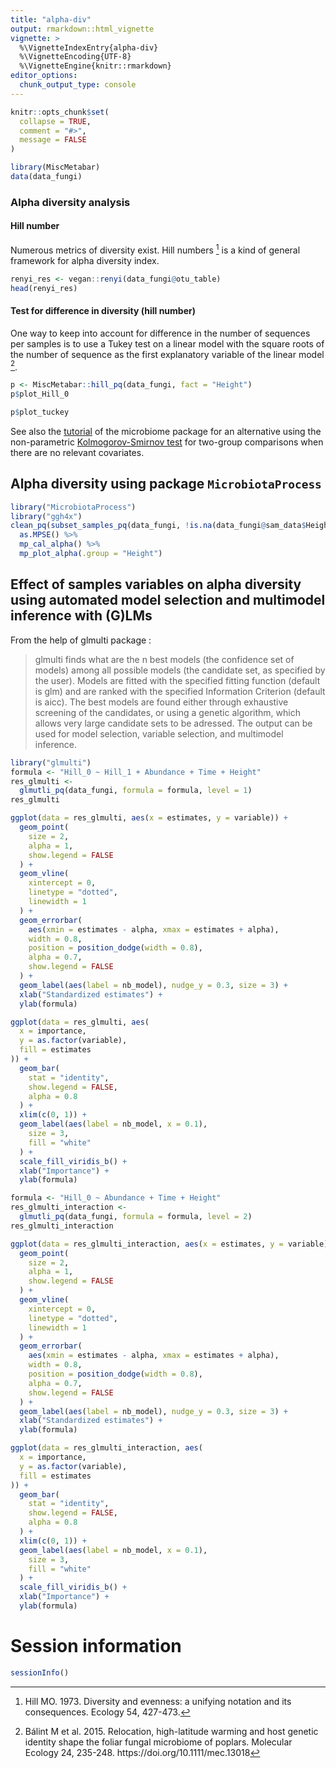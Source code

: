 ```yaml
---
title: "alpha-div"
output: rmarkdown::html_vignette
vignette: >
  %\VignetteIndexEntry{alpha-div}
  %\VignetteEncoding{UTF-8}
  %\VignetteEngine{knitr::rmarkdown}
editor_options: 
  chunk_output_type: console
---
```


```r
knitr::opts_chunk$set(
  collapse = TRUE,
  comment = "#>",
  message = FALSE
)
```

```r
library(MiscMetabar)
data(data_fungi)
```

### Alpha diversity analysis

#### Hill number

Numerous metrics of diversity exist. 
Hill numbers [^Hill73] is a kind of general framework for alpha diversity index. 

[^Hill73]: Hill MO. 1973. Diversity and evenness: a unifying notation and its consequences. Ecology 54, 427-473.

```r
renyi_res <- vegan::renyi(data_fungi@otu_table)
head(renyi_res)
```

#### Test for difference in diversity (hill number)

One way to keep into account for difference in the number of sequences per samples is to use a Tukey test on a linear model with the square roots of the number of sequence as the first explanatory variable of the linear model [^Balint15].

[^Balint15]: Bálint M et al. 2015. Relocation, high-latitude warming and host genetic identity shape the foliar fungal microbiome of poplars. Molecular Ecology 24, 235-248. https://doi.org/10.1111/mec.13018

```r
p <- MiscMetabar::hill_pq(data_fungi, fact = "Height")
p$plot_Hill_0
```

```r
p$plot_tuckey
```

See also the [tutorial](https://microbiome.github.io/tutorials/Alphadiversity.html) of the microbiome package for an alternative using the non-parametric [Kolmogorov-Smirnov test](https://www.rdocumentation.org/packages/dgof/versions/1.2/topics/ks.test) for two-group comparisons when there are no relevant covariates.

## Alpha diversity using package `MicrobiotaProcess`

```r
library("MicrobiotaProcess")
library("ggh4x")
clean_pq(subset_samples_pq(data_fungi, !is.na(data_fungi@sam_data$Height))) %>%
  as.MPSE() %>%
  mp_cal_alpha() %>%
  mp_plot_alpha(.group = "Height")
```


## Effect of samples variables on alpha diversity using automated model selection and multimodel inference with (G)LMs 

From the help of glmulti package : 

> glmulti finds what are the n best models (the confidence set of models) among all possible models (the candidate set, as specified by the user). Models are fitted with the specified fitting function (default is glm) and are ranked with the specified Information Criterion (default is aicc). The best models are found either through exhaustive screening of the candidates, or using a genetic algorithm, which allows very large candidate sets to be adressed. The output can be used for model selection, variable selection, and multimodel inference.

```r
library("glmulti")
formula <- "Hill_0 ~ Hill_1 + Abundance + Time + Height"
res_glmulti <-
  glmutli_pq(data_fungi, formula = formula, level = 1)
res_glmulti

ggplot(data = res_glmulti, aes(x = estimates, y = variable)) +
  geom_point(
    size = 2,
    alpha = 1,
    show.legend = FALSE
  ) +
  geom_vline(
    xintercept = 0,
    linetype = "dotted",
    linewidth = 1
  ) +
  geom_errorbar(
    aes(xmin = estimates - alpha, xmax = estimates + alpha),
    width = 0.8,
    position = position_dodge(width = 0.8),
    alpha = 0.7,
    show.legend = FALSE
  ) +
  geom_label(aes(label = nb_model), nudge_y = 0.3, size = 3) +
  xlab("Standardized estimates") +
  ylab(formula)

ggplot(data = res_glmulti, aes(
  x = importance,
  y = as.factor(variable),
  fill = estimates
)) +
  geom_bar(
    stat = "identity",
    show.legend = FALSE,
    alpha = 0.8
  ) +
  xlim(c(0, 1)) +
  geom_label(aes(label = nb_model, x = 0.1),
    size = 3,
    fill = "white"
  ) +
  scale_fill_viridis_b() +
  xlab("Importance") +
  ylab(formula)
```


```r
formula <- "Hill_0 ~ Abundance + Time + Height"
res_glmulti_interaction <-
  glmutli_pq(data_fungi, formula = formula, level = 2)
res_glmulti_interaction

ggplot(data = res_glmulti_interaction, aes(x = estimates, y = variable)) +
  geom_point(
    size = 2,
    alpha = 1,
    show.legend = FALSE
  ) +
  geom_vline(
    xintercept = 0,
    linetype = "dotted",
    linewidth = 1
  ) +
  geom_errorbar(
    aes(xmin = estimates - alpha, xmax = estimates + alpha),
    width = 0.8,
    position = position_dodge(width = 0.8),
    alpha = 0.7,
    show.legend = FALSE
  ) +
  geom_label(aes(label = nb_model), nudge_y = 0.3, size = 3) +
  xlab("Standardized estimates") +
  ylab(formula)

ggplot(data = res_glmulti_interaction, aes(
  x = importance,
  y = as.factor(variable),
  fill = estimates
)) +
  geom_bar(
    stat = "identity",
    show.legend = FALSE,
    alpha = 0.8
  ) +
  xlim(c(0, 1)) +
  geom_label(aes(label = nb_model, x = 0.1),
    size = 3,
    fill = "white"
  ) +
  scale_fill_viridis_b() +
  xlab("Importance") +
  ylab(formula)
```

# Session information

```r
sessionInfo()
```

